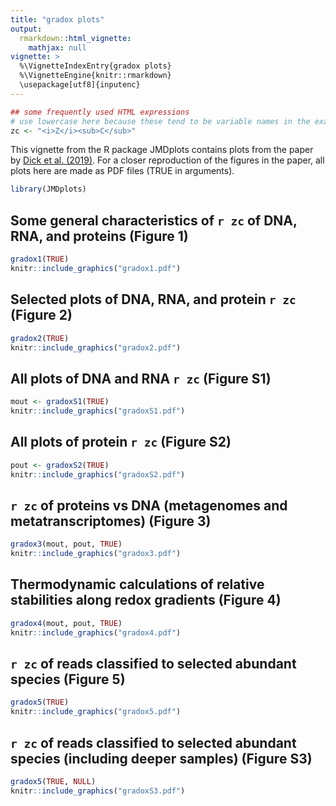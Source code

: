 ```yaml
---
title: "gradox plots"
output: 
  rmarkdown::html_vignette:
    mathjax: null
vignette: >
  %\VignetteIndexEntry{gradox plots}
  %\VignetteEngine{knitr::rmarkdown}
  \usepackage[utf8]{inputenc}
---
```


```r
## some frequently used HTML expressions
# use lowercase here because these tend to be variable names in the examples
zc <- "<i>Z</i><sub>C</sub>"
```

This vignette from the R package JMDplots contains plots from the paper by [Dick et al. (2019)](https://doi.org/10.3389/fmicb.2019.00120).
For a closer reproduction of the figures in the paper, all plots here are made as PDF files (TRUE in arguments).

```r
library(JMDplots)
```

## Some general characteristics of `r zc` of DNA, RNA, and proteins (Figure 1)
```r
gradox1(TRUE)
knitr::include_graphics("gradox1.pdf")
```

## Selected plots of DNA, RNA, and protein `r zc` (Figure 2)
```r
gradox2(TRUE)
knitr::include_graphics("gradox2.pdf")
```

## All plots of DNA and RNA `r zc` (Figure S1)
```r
mout <- gradoxS1(TRUE)
knitr::include_graphics("gradoxS1.pdf")
```

## All plots of protein `r zc` (Figure S2)
```r
pout <- gradoxS2(TRUE)
knitr::include_graphics("gradoxS2.pdf")
```

## `r zc` of proteins vs DNA (metagenomes and metatranscriptomes) (Figure 3)
```r
gradox3(mout, pout, TRUE)
knitr::include_graphics("gradox3.pdf")
```

## Thermodynamic calculations of relative stabilities along redox gradients (Figure 4)
```r
gradox4(mout, pout, TRUE)
knitr::include_graphics("gradox4.pdf")
```

## `r zc` of reads classified to selected abundant species (Figure 5)
```r
gradox5(TRUE)
knitr::include_graphics("gradox5.pdf")
```

## `r zc` of reads classified to selected abundant species (including deeper samples) (Figure S3)
```r
gradox5(TRUE, NULL)
knitr::include_graphics("gradoxS3.pdf")
```

